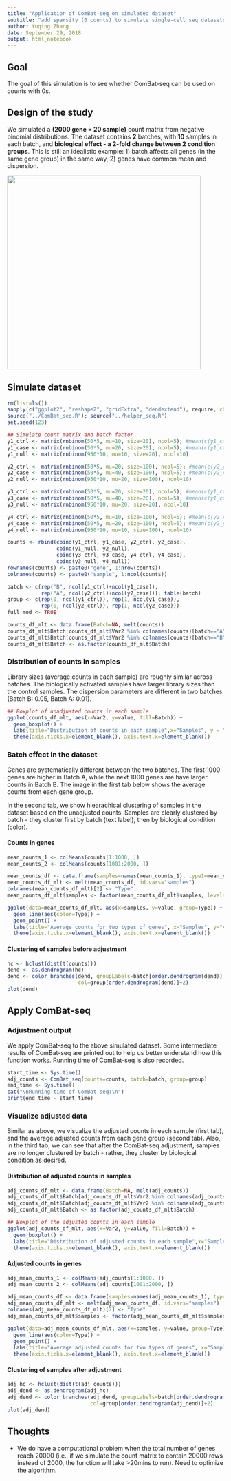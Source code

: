 ```yaml
---
title: "Application of ComBat-seq on simulated dataset"
subtitle: "add sparsity (0 counts) to simulate single-cell seq datasets"
author: Yuqing Zhang
date: September 29, 2018
output: html_notebook
---
```


## Goal 

The goal of this simulation is to see whether ComBat-seq can be used on counts with 0s.

## Design of the study

We simulated a **(2000 gene $\times$ 20 sample)** count matrix from negative binomial distributions. The dataset contains **2** batches, with **10** samples in each batch, and **biological effect - a 2-fold change between 2 condition groups**. This is still an idealistic example: 1) batch affects all genes (in the same gene group) in the same way, 2) genes have common mean and dispersion.

<img src="/Users/yuqingz/Dropbox/Work/ComBat_Seq/study_design_2.png" width="450">


## Simulate dataset {.tabset}

```r
rm(list=ls())
sapply(c("ggplot2", "reshape2", "gridExtra", "dendextend"), require, character.only=TRUE)
source("../ComBat_seq.R"); source("../helper_seq.R")
set.seed(123)

## Simulate count matrix and batch factor
y1_ctrl <- matrix(rnbinom(50*5, mu=10, size=20), ncol=5); #mean(c(y1_ctrl)); var(c(y1_ctrl))
y1_case <- matrix(rnbinom(50*5, mu=20, size=20), ncol=5); #mean(c(y1_case)); var(c(y1_case))
y1_null <- matrix(rnbinom(950*10, mu=10, size=20), ncol=10)

y2_ctrl <- matrix(rnbinom(50*5, mu=20, size=100), ncol=5); #mean(c(y2_ctrl)); var(c(y2_ctrl))
y2_case <- matrix(rnbinom(50*5, mu=40, size=100), ncol=5); #mean(c(y2_case)); var(c(y2_case))
y2_null <- matrix(rnbinom(950*10, mu=20, size=100), ncol=10)

y3_ctrl <- matrix(rnbinom(50*5, mu=20, size=20), ncol=5); #mean(c(y1_ctrl)); var(c(y1_ctrl))
y3_case <- matrix(rnbinom(50*5, mu=40, size=20), ncol=5); #mean(c(y1_case)); var(c(y1_case))
y3_null <- matrix(rnbinom(950*10, mu=20, size=20), ncol=10)

y4_ctrl <- matrix(rnbinom(50*5, mu=10, size=100), ncol=5); #mean(c(y2_ctrl)); var(c(y2_ctrl))
y4_case <- matrix(rnbinom(50*5, mu=20, size=100), ncol=5); #mean(c(y2_case)); var(c(y2_case))
y4_null <- matrix(rnbinom(950*10, mu=10, size=100), ncol=10)

counts <- rbind(cbind(y1_ctrl, y1_case, y2_ctrl, y2_case),
                cbind(y1_null, y2_null),
                cbind(y3_ctrl, y3_case, y4_ctrl, y4_case),
                cbind(y3_null, y4_null))
rownames(counts) <- paste0("gene", 1:nrow(counts))
colnames(counts) <- paste0("sample", 1:ncol(counts))

batch <- c(rep("B", ncol(y1_ctrl)+ncol(y1_case)), 
           rep("A", ncol(y2_ctrl)+ncol(y2_case))); table(batch)
group <- c(rep(0, ncol(y1_ctrl)), rep(1, ncol(y1_case)),
           rep(0, ncol(y2_ctrl)), rep(1, ncol(y2_case)))
full_mod <- TRUE
```

```r
counts_df_mlt <- data.frame(Batch=NA, melt(counts))
counts_df_mlt$Batch[counts_df_mlt$Var2 %in% colnames(counts)[batch=="A"]] <- "A"
counts_df_mlt$Batch[counts_df_mlt$Var2 %in% colnames(counts)[batch=="B"]] <- "B"
counts_df_mlt$Batch <- as.factor(counts_df_mlt$Batch)
```


### Distribution of counts in samples

Library sizes (average counts in each sample) are roughly similar across batches. The biologically activated samples have larger library sizes than the control samples. The dispersion parameters are different in two batches (Batch B: 0.05, Batch A: 0.01).

```r
## Boxplot of unadjusted counts in each sample
ggplot(counts_df_mlt, aes(x=Var2, y=value, fill=Batch)) + 
  geom_boxplot() +
  labs(title="Distribution of counts in each sample",x="Samples", y = "Counts") +
  theme(axis.ticks.x=element_blank(), axis.text.x=element_blank())
```

### Batch effect in the dataset {.tabset}

Genes are systematically different between the two batches. The first 1000 genes are higher in Batch A, while the next 1000 genes are have larger counts in Batch B. The image in the first tab below shows the average counts from each gene group. 

In the second tab, we show hiearachical clustering of samples in the dataset based on the unadjusted counts. Samples are clearly clustered by batch - they cluster first by batch (text label), then by biological condition (color).

#### Counts in genes

```r
mean_counts_1 <- colMeans(counts[1:1000, ])
mean_counts_2 <- colMeans(counts[1001:2000, ])

mean_counts_df <- data.frame(samples=names(mean_counts_1), type1=mean_counts_1, type2=mean_counts_2)
mean_counts_df_mlt <- melt(mean_counts_df, id.vars="samples")
colnames(mean_counts_df_mlt)[2] <- "Type"
mean_counts_df_mlt$samples <- factor(mean_counts_df_mlt$samples, levels=colnames(counts))

ggplot(data=mean_counts_df_mlt, aes(x=samples, y=value, group=Type)) +
  geom_line(aes(color=Type)) +
  geom_point() +
  labs(title="Average counts for two types of genes", x="Samples", y="Average counts") +
  theme(axis.ticks.x=element_blank(), axis.text.x=element_blank())
```

#### Clustering of samples before adjustment

```r
hc <- hclust(dist(t(counts)))
dend <- as.dendrogram(hc)
dend <- color_branches(dend, groupLabels=batch[order.dendrogram(dend)], 
                       col=group[order.dendrogram(dend)]+2)
plot(dend)  
```


## Apply ComBat-seq {.tabset}

### Adjustment output

We apply ComBat-seq to the above simulated dataset. Some intermediate results of ComBat-seq are printed out to help us better understand how this function works. Running time of ComBat-seq is also recorded.

```r
start_time <- Sys.time()
adj_counts <- ComBat_seq(counts=counts, batch=batch, group=group)
end_time <- Sys.time()
cat("\nRunning time of ComBat-seq:\n")
print(end_time - start_time)
```

### Visualize adjusted data {.tabset}

Similar as above, we visualize the adjusted counts in each sample (first tab), and the average adjusted counts from each gene group (second tab). Also, in the third tab, we can see that after the ComBat-seq adjustment, samples are no longer clustered by batch - rather, they cluster by biological condition as desired.

#### Distribution of adjusted counts in samples

```r
adj_counts_df_mlt <- data.frame(Batch=NA, melt(adj_counts))
adj_counts_df_mlt$Batch[adj_counts_df_mlt$Var2 %in% colnames(adj_counts)[batch=="A"]] <- "A"
adj_counts_df_mlt$Batch[adj_counts_df_mlt$Var2 %in% colnames(adj_counts)[batch=="B"]] <- "B"
adj_counts_df_mlt$Batch <- as.factor(adj_counts_df_mlt$Batch)

## Boxplot of the adjusted counts in each sample
ggplot(adj_counts_df_mlt, aes(x=Var2, y=value, fill=Batch)) + 
  geom_boxplot() +
  labs(title="Distribution of adjusted counts in each sample",x="Samples", y = "Counts") +
  theme(axis.ticks.x=element_blank(), axis.text.x=element_blank())
```

#### Adjusted counts in genes

```r
adj_mean_counts_1 <- colMeans(adj_counts[1:1000, ])
adj_mean_counts_2 <- colMeans(adj_counts[1001:2000, ])

adj_mean_counts_df <- data.frame(samples=names(adj_mean_counts_1), type1=adj_mean_counts_1, type2=adj_mean_counts_2)
adj_mean_counts_df_mlt <- melt(adj_mean_counts_df, id.vars="samples")
colnames(adj_mean_counts_df_mlt)[2] <- "Type"
adj_mean_counts_df_mlt$samples <- factor(adj_mean_counts_df_mlt$samples, levels=colnames(adj_counts))

ggplot(data=adj_mean_counts_df_mlt, aes(x=samples, y=value, group=Type)) +
  geom_line(aes(color=Type)) +
  geom_point() +
  labs(title="Average adjusted counts for two types of genes", x="Samples", y="Average adjusted counts") +
  theme(axis.ticks.x=element_blank(), axis.text.x=element_blank())
```

#### Clustering of samples after adjustment

```r
adj_hc <- hclust(dist(t(adj_counts)))
adj_dend <- as.dendrogram(adj_hc)
adj_dend <- color_branches(adj_dend, groupLabels=batch[order.dendrogram(adj_dend)], 
                           col=group[order.dendrogram(adj_dend)]+2)
plot(adj_dend)  
```


## Thoughts

* We do have a computational problem when the total number of genes reach 20000 (i.e., if we simulate the count matrix to contain 20000 rows instead of 2000, the function will take >20mins to run). Need to optimize the algorithm.

